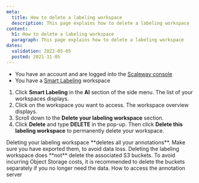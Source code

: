 ```yaml
---
meta:
  title: How to delete a labeling workspace
  description: This page explains how to delete a labeling workspace
content:
  h1: How to delete a labeling workspace
  paragraph: This page explains how to delete a labeling workspace
dates:
  validation: 2022-05-05
  posted: 2021-11-05
---
```


<Message type="requirement">

- You have an account and are logged into the [Scaleway console](https://console.scaleway.com)  
- You have a [Smart Labeling](/ai/smart-labeling/quickstart/) workspace

</Message>

1. Click **Smart Labeling** in the **AI** section of the side menu. The list of your workspaces displays.
2. Click on the workspace you want to access. The workspace overview displays.
3. Scroll down to the **Delete your labeling workspace** section. 
4. Click **Delete** and type **DELETE** in the pop-up. Then click **Delete this labeling workspace** to permanently delete your workspace.
  <Message type="important">
    Deleting your labeling workspace **deletes all your annotations**. Make sure you have exported them, to avoid data loss.
  </Message>

  <Message type="note">
    Deleting the labeling workspace does **not** delete the associated S3 buckets. To avoid incurring Object Storage costs, it is recommended to delete the buckets separately if you no longer need the data.
  </Message>

<Navigation title="See Also">
  <PreviousButton to="/ai/smart-labeling/how-to/access-annotation-server/">How to access the annotation server</PreviousButton>
</Navigation>
